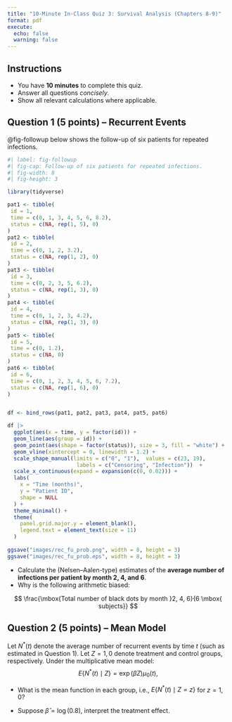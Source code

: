 ```yaml
---
title: "10-Minute In-Class Quiz 3: Survival Analysis (Chapters 8-9)"
format: pdf
execute:
  echo: false
  warning: false
---
```


## **Instructions**

-   You have **10 minutes** to complete this quiz.
-   Answer all questions *concisely*.
-   Show all relevant calculations where applicable.

## **Question 1 (5 points) – Recurrent Events**

@fig-followup below shows the follow-up of six patients for repeated infections.

```r
#| label: fig-followup
#| fig-cap: Follow-up of six patients for repeated infections.
#| fig-width: 8
#| fig-height: 3

library(tidyverse)

pat1 <- tibble(
 id = 1,
 time = c(0, 1, 3, 4, 5, 6, 8.2),
 status = c(NA, rep(1, 5), 0)
)
pat2 <- tibble(
 id = 2,
 time = c(0, 1, 2, 3.2),
 status = c(NA, rep(1, 2), 0)
)
pat3 <- tibble(
 id = 3,
 time = c(0, 2, 3, 5, 6.2),
 status = c(NA, rep(1, 3), 0)
)
pat4 <- tibble(
 id = 4,
 time = c(0, 1, 2, 3, 4.2),
 status = c(NA, rep(1, 3), 0)
)
pat5 <- tibble(
 id = 5,
 time = c(0, 1.2),
 status = c(NA, 0)
)
pat6 <- tibble(
 id = 6,
 time = c(0, 1, 2, 3, 4, 5, 6, 7.2),
 status = c(NA, rep(1, 6), 0)
)


df <- bind_rows(pat1, pat2, pat3, pat4, pat5, pat6)

df |> 
  ggplot(aes(x = time, y = factor(id))) +
  geom_line(aes(group = id)) +
  geom_point(aes(shape = factor(status)), size = 3, fill = "white") +
  geom_vline(xintercept = 0, linewidth = 1.2) +
  scale_shape_manual(limits = c("0", "1"),  values = c(23, 19), 
                      labels = c("Censoring", "Infection"))  +
  scale_x_continuous(expand = expansion(c(0, 0.02))) +
  labs(
    x = "Time (months)",
    y = "Patient ID",
    shape = NULL
  ) +
  theme_minimal() +
  theme(
    panel.grid.major.y = element_blank(),
    legend.text = element_text(size = 11)
  )
 
ggsave("images/rec_fu_prob.png", width = 8, height = 3)
ggsave("images/rec_fu_prob.eps", width = 8, height = 3)

```

-   Calculate the (Nelsen--Aalen-type) estimates of the **average number of infections per patient by month 2, 4, and 6**.\vspace{2cm}
-   Why is the following arithmetic biased:

$$
\frac{\mbox{Total number of black dots by month }2, 4, 6}{6 \mbox{ subjects}}
$$ \vspace{2cm}

## **Question 2 (5 points) – Mean Model**

Let $N^*(t)$ denote the average number of recurrent events by time $t$ (such as estimated in Question 1). Let $Z=1, 0$ denote treatment and control groups, respectively. Under the multiplicative mean model: $$
E\{N^*(t) \mid Z\} = \exp(\beta Z)\mu_0(t),
$$

-   What is the mean function in each group, i.e., $E\{N^*(t) \mid Z = z\}$ for $z= 1, 0$?\vspace{2cm}

-   Suppose $\hat\beta = \log(0.8)$, interpret the treatment effect.
